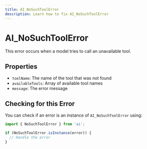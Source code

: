 ---
title: AI_NoSuchToolError
description: Learn how to fix AI_NoSuchToolError
---

# AI_NoSuchToolError

This error occurs when a model tries to call an unavailable tool.

## Properties

- `toolName`: The name of the tool that was not found
- `availableTools`: Array of available tool names
- `message`: The error message

## Checking for this Error

You can check if an error is an instance of `AI_NoSuchToolError` using:

```typescript
import { NoSuchToolError } from 'ai';

if (NoSuchToolError.isInstance(error)) {
  // Handle the error
}
```
